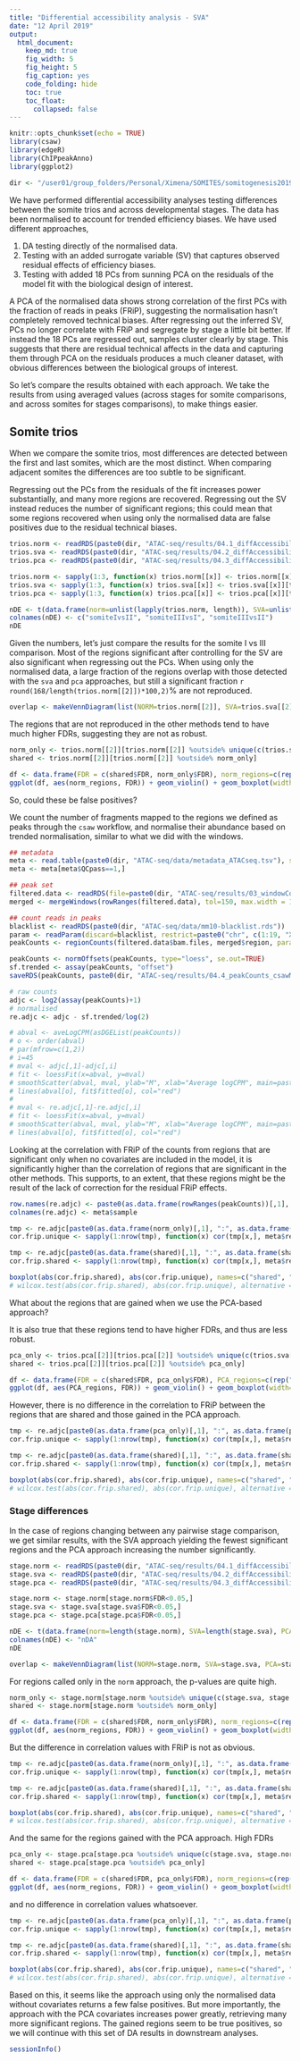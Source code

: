 ```yaml
---
title: "Differential accessibility analysis - SVA"
date: "12 April 2019"
output:
  html_document:
    keep_md: true
    fig_width: 5
    fig_height: 5
    fig_caption: yes
    code_folding: hide
    toc: true
    toc_float: 
      collapsed: false
---
```


```r
knitr::opts_chunk$set(echo = TRUE)
library(csaw)
library(edgeR)
library(ChIPpeakAnno)
library(ggplot2)

dir <- "/user01/group_folders/Personal/Ximena/SOMITES/somitogenesis2019/"
```


We have performed differential accessibility analyses testing differences between the somite trios and across developmental stages. The data has been normalised to account for trended efficiency biases. We have used different approaches, 

1. DA testing directly of the normalised data.
2. Testing with an added surrogate variable (SV) that captures observed residual effects of efficiency biases.
3. Testing with added 18 PCs from sunning PCA on the residuals of the model fit with the biological design of interest.

A PCA of the normalised data shows strong correlation of the first PCs with the fraction of reads in peaks (FRiP), suggesting the normalisation hasn't completely removed technical biases. After regressing out the inferred SV, PCs no longer correlate with FRiP and segregate by stage a little bit better. If instead the 18 PCs are regressed out, samples cluster clearly by stage. This suggests that there are residual technical affects in the data and capturing them through PCA on the residuals produces a much cleaner dataset, with obvious differences between the biological groups of interest.

So let's compare the results obtained with each approach. We take the results from using averaged values (across stages for somite comparisons, and across somites for stages comparisons), to make things easier.

## Somite trios

When we compare the somite trios, most differences are detected between the first and last somites, which are the most distinct. When comparing adjacent somites the differences are too subtle to be significant.

Regressing out the PCs from the residuals of the fit increases power substantially, and many more regions are recovered. Regressing out the SV instead reduces the number of significant regions; this could mean that some regions recovered when using only the normalised data are false positives due to the residual technical biases.

```r
trios.norm <- readRDS(paste0(dir, "ATAC-seq/results/04.1_diffAccessibility_somiteTrios_average.Rds"))
trios.sva <- readRDS(paste0(dir, "ATAC-seq/results/04.2_diffAccessibility_somiteTrios_average_sva.Rds"))
trios.pca <- readRDS(paste0(dir, "ATAC-seq/results/04.3_diffAccessibility_somiteTrios_average_pca.Rds"))

trios.norm <- sapply(1:3, function(x) trios.norm[[x]] <- trios.norm[[x]][trios.norm[[x]]$FDR<0.05,])
trios.sva <- sapply(1:3, function(x) trios.sva[[x]] <- trios.sva[[x]][trios.sva[[x]]$FDR<0.05,])
trios.pca <- sapply(1:3, function(x) trios.pca[[x]] <- trios.pca[[x]][trios.pca[[x]]$FDR<0.05,])

nDE <- t(data.frame(norm=unlist(lapply(trios.norm, length)), SVA=unlist(lapply(trios.sva, length)), PCA=unlist(lapply(trios.pca, length))))
colnames(nDE) <- c("somiteIvsII", "somiteIIIvsI", "somiteIIIvsII")
nDE
```

Given the numbers, let's just compare the results for the somite I vs III comparison. Most of the regions significant after controlling for the SV are also significant when regressing out the PCs. When using only the normalised data, a large fraction of the regions overlap with those detected with the `sva` and `pca` approaches, but still a significant fraction `r round(168/length(trios.norm[[2]])*100,2)`% are not reproduced.  

```r
overlap <- makeVennDiagram(list(NORM=trios.norm[[2]], SVA=trios.sva[[2]], PCA=trios.pca[[2]]), fill=c("tomato1", "steelblue", "darkolivegreen2"), alpha=0.25, cat.col=c("tomato1", "steelblue", "darkolivegreen4"), cat.fontface=2)
```

The regions that are not reproduced in the other methods tend to have much higher FDRs, suggesting they are not as robust.

```r
norm_only <- trios.norm[[2]][trios.norm[[2]] %outside% unique(c(trios.sva[[2]], trios.pca[[2]]))]
shared <- trios.norm[[2]][trios.norm[[2]] %outside% norm_only]

df <- data.frame(FDR = c(shared$FDR, norm_only$FDR), norm_regions=c(rep("shared", length(shared)), rep("unique", length(norm_only))))
ggplot(df, aes(norm_regions, FDR)) + geom_violin() + geom_boxplot(width=0.075)
```

So, could these be false positives?

We count the number of fragments mapped to the regions we defined as peaks through the `csaw` workflow, and normalise their abundance based on trended normalisation, similar to what we did with the windows.

```r
## metadata
meta <- read.table(paste0(dir, "ATAC-seq/data/metadata_ATACseq.tsv"), stringsAsFactors = FALSE, header = TRUE)
meta <- meta[meta$QCpass==1,]

## peak set
filtered.data <- readRDS(file=paste0(dir, "ATAC-seq/results/03_windowCounts_filteredWindows.Rds"))
merged <- mergeWindows(rowRanges(filtered.data), tol=150, max.width = 1500)

## count reads in peaks
blacklist <- readRDS(paste0(dir, "ATAC-seq/data/mm10-blacklist.rds"))
param <- readParam(discard=blacklist, restrict=paste0("chr", c(1:19, "X")), pe="both", dedup=FALSE, BPPARAM=MulticoreParam(workers=24))
peakCounts <- regionCounts(filtered.data$bam.files, merged$region, param = param)

peakCounts <- normOffsets(peakCounts, type="loess", se.out=TRUE)
sf.trended <- assay(peakCounts, "offset")
saveRDS(peakCounts, paste0(dir, "ATAC-seq/results/04.4_peakCounts_csawMerged.Rds"))

# raw counts
adjc <- log2(assay(peakCounts)+1)
# normalised
re.adjc <- adjc - sf.trended/log(2)

# abval <- aveLogCPM(asDGEList(peakCounts))
# o <- order(abval)
# par(mfrow=c(1,2))
# i=45
# mval <- adjc[,1]-adjc[,i]
# fit <- loessFit(x=abval, y=mval)
# smoothScatter(abval, mval, ylab="M", xlab="Average logCPM", main=paste("Raw 1 vs",i)) #, ylim=c(-2,2), xlim=c(0, 7))
# lines(abval[o], fit$fitted[o], col="red")
# 
# mval <- re.adjc[,1]-re.adjc[,i]
# fit <- loessFit(x=abval, y=mval)
# smoothScatter(abval, mval, ylab="M", xlab="Average logCPM", main=paste("Normalised 1 vs",i)) #, ylim=c(-2,2), xlim=c(0, 7))
# lines(abval[o], fit$fitted[o], col="red")
```

Looking at the correlation with FRiP of the counts from regions that are significant only when no covariates are included in the model, it is significantly higher than the correlation of regions that are significant in the other methods. This supports, to an extent, that these regions might be the result of the lack of correction for the residual FRiP effects.

```r
row.names(re.adjc) <- paste0(as.data.frame(rowRanges(peakCounts))[,1], ":", as.data.frame(rowRanges(peakCounts))[,2], "-",as.data.frame(rowRanges(peakCounts))[,3])
colnames(re.adjc) <- meta$sample

tmp <- re.adjc[paste0(as.data.frame(norm_only)[,1], ":", as.data.frame(norm_only)[,2], "-", as.data.frame(norm_only)[,3]),]
cor.frip.unique <- sapply(1:nrow(tmp), function(x) cor(tmp[x,], meta$readsInPeakSet/meta$goodQuality*100))

tmp <- re.adjc[paste0(as.data.frame(shared)[,1], ":", as.data.frame(shared)[,2], "-", as.data.frame(shared)[,3]),]
cor.frip.shared <- sapply(1:nrow(tmp), function(x) cor(tmp[x,], meta$readsInPeakSet/meta$goodQuality*100))

boxplot(abs(cor.frip.shared), abs(cor.frip.unique), names=c("shared", "norm-only"), ylab="Pearson r agains FRiP")
# wilcox.test(abs(cor.frip.shared), abs(cor.frip.unique), alternative = "less") # p-value = 1.165e-10
```

What about the regions that are gained when we use the PCA-based approach?

It is also true that these regions tend to have higher FDRs, and thus are less robust.

```r
pca_only <- trios.pca[[2]][trios.pca[[2]] %outside% unique(c(trios.sva[[2]], trios.norm[[2]]))]
shared <- trios.pca[[2]][trios.pca[[2]] %outside% pca_only]

df <- data.frame(FDR = c(shared$FDR, pca_only$FDR), PCA_regions=c(rep("shared", length(shared)), rep("unique", length(pca_only))))
ggplot(df, aes(PCA_regions, FDR)) + geom_violin() + geom_boxplot(width=0.075)
```

However, there is no difference in the correlation to FRiP between the regions that are shared and those gained in the PCA approach.

```r
tmp <- re.adjc[paste0(as.data.frame(pca_only)[,1], ":", as.data.frame(pca_only)[,2], "-", as.data.frame(pca_only)[,3]),]
cor.frip.unique <- sapply(1:nrow(tmp), function(x) cor(tmp[x,], meta$readsInPeakSet/meta$goodQuality*100))

tmp <- re.adjc[paste0(as.data.frame(shared)[,1], ":", as.data.frame(shared)[,2], "-", as.data.frame(shared)[,3]),]
cor.frip.shared <- sapply(1:nrow(tmp), function(x) cor(tmp[x,], meta$readsInPeakSet/meta$goodQuality*100))

boxplot(abs(cor.frip.shared), abs(cor.frip.unique), names=c("shared", "PCA-only"), ylab="Pearson r agains FRiP")
# wilcox.test(abs(cor.frip.shared), abs(cor.frip.unique), alternative = "less") # p-value = 0.9998
```

### Stage differences

In the case of regions changing between any pairwise stage comparison, we get similar results, with the SVA approach yielding the fewest significant regions and the PCA approach increasing the number significantly.

```r
stage.norm <- readRDS(paste0(dir, "ATAC-seq/results/04.1_diffAccessibility_stages_average.Rds"))
stage.sva <- readRDS(paste0(dir, "ATAC-seq/results/04.2_diffAccessibility_stages_average_sva.Rds"))
stage.pca <- readRDS(paste0(dir, "ATAC-seq/results/04.3_diffAccessibility_stages_average_pca.Rds"))

stage.norm <- stage.norm[stage.norm$FDR<0.05,]
stage.sva <- stage.sva[stage.sva$FDR<0.05,]
stage.pca <- stage.pca[stage.pca$FDR<0.05,]

nDE <- t(data.frame(norm=length(stage.norm), SVA=length(stage.sva), PCA=length(stage.pca)))
colnames(nDE) <- "nDA"
nDE
```

```r
overlap <- makeVennDiagram(list(NORM=stage.norm, SVA=stage.sva, PCA=stage.pca), fill=c("tomato1", "steelblue", "darkolivegreen2"), alpha=0.25, cat.col=c("tomato1", "steelblue", "darkolivegreen4"), cat.fontface=2)
```

For regions called only in the `norm` approach, the p-values are quite high.

```r
norm_only <- stage.norm[stage.norm %outside% unique(c(stage.sva, stage.pca))]
shared <- stage.norm[stage.norm %outside% norm_only]

df <- data.frame(FDR = c(shared$FDR, norm_only$FDR), norm_regions=c(rep("shared", length(shared)), rep("unique", length(norm_only))))
ggplot(df, aes(norm_regions, FDR)) + geom_violin() + geom_boxplot(width=0.075)
```

But the difference in correlation values with FRiP is not as obvious.

```r
tmp <- re.adjc[paste0(as.data.frame(norm_only)[,1], ":", as.data.frame(norm_only)[,2], "-", as.data.frame(norm_only)[,3]),]
cor.frip.unique <- sapply(1:nrow(tmp), function(x) cor(tmp[x,], meta$readsInPeakSet/meta$goodQuality*100))

tmp <- re.adjc[paste0(as.data.frame(shared)[,1], ":", as.data.frame(shared)[,2], "-", as.data.frame(shared)[,3]),]
cor.frip.shared <- sapply(1:nrow(tmp), function(x) cor(tmp[x,], meta$readsInPeakSet/meta$goodQuality*100))

boxplot(abs(cor.frip.shared), abs(cor.frip.unique), names=c("shared", "norm-only"), ylab="Pearson r agains FRiP")
# wilcox.test(abs(cor.frip.shared), abs(cor.frip.unique), alternative = "less") # p-value = 9.418e-07
```

And the same for the regions gained with the PCA approach. High FDRs

```r
pca_only <- stage.pca[stage.pca %outside% unique(c(stage.sva, stage.norm))]
shared <- stage.pca[stage.pca %outside% pca_only]

df <- data.frame(FDR = c(shared$FDR, pca_only$FDR), norm_regions=c(rep("shared", length(shared)), rep("unique", length(pca_only))))
ggplot(df, aes(norm_regions, FDR)) + geom_violin() + geom_boxplot(width=0.075)
```

and no difference in correlation values whatsoever.

```r
tmp <- re.adjc[paste0(as.data.frame(pca_only)[,1], ":", as.data.frame(pca_only)[,2], "-", as.data.frame(pca_only)[,3]),]
cor.frip.unique <- sapply(1:nrow(tmp), function(x) cor(tmp[x,], meta$readsInPeakSet/meta$goodQuality*100))

tmp <- re.adjc[paste0(as.data.frame(shared)[,1], ":", as.data.frame(shared)[,2], "-", as.data.frame(shared)[,3]),]
cor.frip.shared <- sapply(1:nrow(tmp), function(x) cor(tmp[x,], meta$readsInPeakSet/meta$goodQuality*100))

boxplot(abs(cor.frip.shared), abs(cor.frip.unique), names=c("shared", "norm-only"), ylab="Pearson r agains FRiP")
# wilcox.test(abs(cor.frip.shared), abs(cor.frip.unique), alternative = "less") # p-value = 1
```

Based on this, it seems like the approach using only the normalised data without covariates returns a few false positives. But more importantly, the approach with the PCA covariates increases power greatly, retrieving many more significant regions. The gained regions seem to be true positives, so we will continue with this set of DA results in downstream analyses.



```r
sessionInfo()
```

